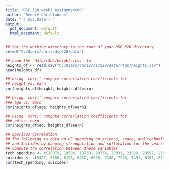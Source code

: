 ```yaml
---
title: "DSC_520_week7_Assignment00"
author: "Reenie Christudass"
date: "`r Sys.Date()`"
output:
  pdf_document: default
  html_document: default
---
```



```r
## Set the working directory to the root of your DSC 520 directory
setwd("C:/Users/chris/dsc520/data")
```

```r
## Load the `data/r4ds/heights.csv` to
heights_df <- read.csv("C:/Users/chris/dsc520/data/r4ds/heights.csv")
head(heights_df)
```


```r
## Using `cor()` compute correclation coefficients for
## height vs. earn
cor(heights_df$height, heights_df$earn)
```
```r
## Using `cor()` compute correclation coefficients for
### age vs. earn
cor(heights_df$age, heights_df$earn)
```

```r
## Using `cor()` compute correclation coefficients for
### ed vs. earn
cor(heights_df$ed, heights_df$earn)
```
```r
## Spurious correlation
## The following is data on US spending on science, space, and technology in millions of today's dollars
## and Suicides by hanging strangulation and suffocation for the years 1999 to 2009
## Compute the correlation between these variables
tech_spending <- c(18079, 18594, 19753, 20734, 20831, 23029, 23597, 23584, 25525, 27731, 29449)
suicides <- c(5427, 5688, 6198, 6462, 6635, 7336, 7248, 7491, 8161, 8578, 9000)
cor(tech_spending, suicides)
```
